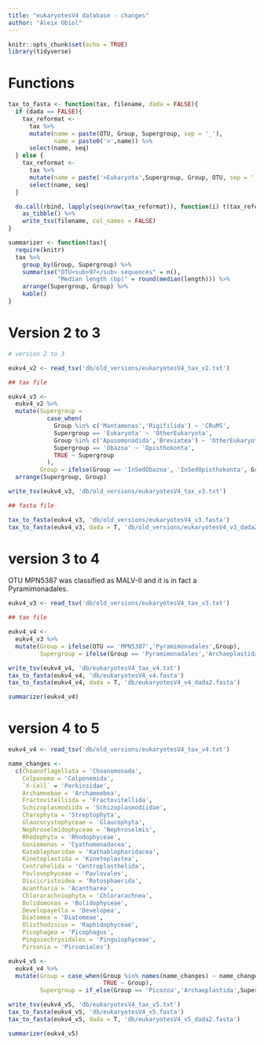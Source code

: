 ```yaml
---
title: "eukaryotesV4 database - changes"
author: "Aleix Obiol"
---
```


```r
knitr::opts_chunk$set(echo = TRUE)
library(tidyverse)
```

# Functions

```r
tax_to_fasta <- function(tax, filename, dada = FALSE){
  if (dada == FALSE){
    tax_reformat <- 
      tax %>%
      mutate(name = paste(OTU, Group, Supergroup, sep = '_'),
             name = paste0('>',name)) %>% 
      select(name, seq)
  } else {
    tax_reformat <- 
      tax %>%
      mutate(name = paste('>Eukaryota',Supergroup, Group, OTU, sep = ';')) %>% 
      select(name, seq)
  }

  do.call(rbind, lapply(seq(nrow(tax_reformat)), function(i) t(tax_reformat[i, ]))) %>% 
    as_tibble() %>% 
    write_tsv(filename, col_names = FALSE)
}

summarizer <- function(tax){
  require(knitr)
  tax %>% 
    group_by(Group, Supergroup) %>% 
    summarise("OTU<sub>97</sub> sequences" = n(),
              "Median length (bp)" = round(median(length))) %>% 
    arrange(Supergroup, Group) %>% 
    kable()
} 
```

# Version 2 to 3

```r
# version 2 to 3

eukv4_v2 <- read_tsv('db/old_versions/eukaryotesV4_tax_v2.txt')

## tax file

eukv4_v3 <-
  eukv4_v2 %>%
  mutate(Supergroup =
           case_when(
             Group %in% c('Mantamonas','Rigifilida') ~ 'CRuMS',
             Supergroup == 'Eukaryota' ~ 'OtherEukaryota',
             Group %in% c('Apusomonadida','Breviatea') ~ 'OtherEukaryota',
             Supergroup == 'Obazoa' ~ 'Opisthokonta',
             TRUE ~ Supergroup
           ),
         Group = ifelse(Group == 'InSedObazoa', 'InSedOpisthokonta', Group)) %>%
  arrange(Supergroup, Group)

write_tsv(eukv4_v3, 'db/old_versions/eukaryotesV4_tax_v3.txt')

## fasta file

tax_to_fasta(eukv4_v3, 'db/old_versions/eukaryotesV4_v3.fasta')
tax_to_fasta(eukv4_v3, dada = T, 'db/old_versions/eukaryotesV4_v3_dada2.fasta')
```

# version 3 to 4

OTU MPN5387 was classified as MALV-II and it is in fact a Pyramimonadales.

```r
eukv4_v3 <- read_tsv('db/old_versions/eukaryotesV4_tax_v3.txt')

## tax file

eukv4_v4 <- 
  eukv4_v3 %>% 
  mutate(Group = ifelse(OTU == 'MPN5387','Pyramimonadales',Group),
         Supergroup = ifelse(Group == 'Pyramimonadales','Archaeplastida',Supergroup))

write_tsv(eukv4_v4, 'db/eukaryotesV4_tax_v4.txt')
tax_to_fasta(eukv4_v4, 'db/eukaryotesV4_v4.fasta')
tax_to_fasta(eukv4_v4, dada = T, 'db/eukaryotesV4_v4_dada2.fasta')

summarizer(eukv4_v4)
```

# version 4 to 5

```r
eukv4_v4 <- read_tsv('db/old_versions/eukaryotesV4_tax_v4.txt')

name_changes <- 
  c(Choanoflagellata = 'Choanomonada',
    Colponema = 'Colponemida',
    `X-Cell` = 'Perkinsidae',
    Archamoebae = 'Archamoebea',
    Fractovitelliida = 'Fractovitellida',
    Schizoplasmodiida = 'Schizoplasmodiidae',
    Charophyta = 'Streptophyta',
    Glaucocystophyceae = 'Glaucophyta',
    Nephroselmidophyceae = 'Nephroselmis',
    Rhodophyta = 'Rhodophyceae',
    Goniomonas = 'Cyathomonadacea',
    Katablepharidae = 'Kathablepharidacea',
    Kinetoplastida = 'Kinetoplastea',
    Centrohelida = 'Centroplasthelida',
    Pavlovophyceae = 'Pavlovales',
    Discicristoidea = 'Rotosphaerida',
    Acantharia = 'Acantharea',
    Chlorarachniophyta = 'Chlorarachnea',
    Bolidomonas = 'Bolidophyceae',
    Developayella = 'Developea',
    Diatomea = 'Diatomeae',
    Olisthodiscus = 'Raphidophyceae',
    Picophagea = 'Picophagus',
    Pinguiochrysidales = 'Pinguiophyceae',
    Pirsonia = 'Pirsoniales')

eukv4_v5 <- 
  eukv4_v4 %>% 
  mutate(Group = case_when(Group %in% names(name_changes) ~ name_changes[Group],
                           TRUE ~ Group),
         Supergroup = if_else(Group == 'Picozoa','Archaeplastida',Supergroup))

write_tsv(eukv4_v5, 'db/eukaryotesV4_tax_v5.txt')
tax_to_fasta(eukv4_v5, 'db/eukaryotesV4_v5.fasta')
tax_to_fasta(eukv4_v5, dada = T, 'db/eukaryotesV4_v5_dada2.fasta')

summarizer(eukv4_v5)
```

